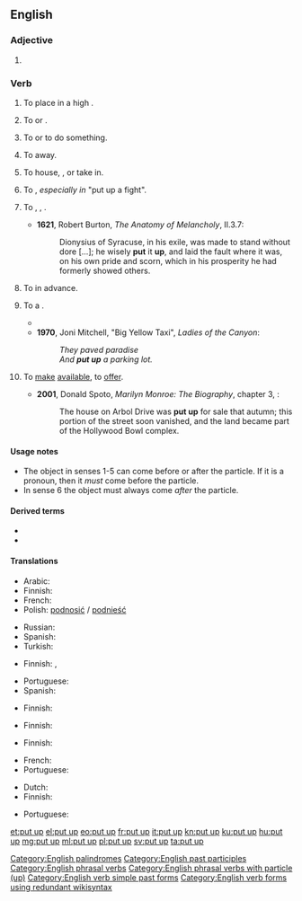 ==English==

===Adjective===
{{en-adj|head=[[put]] [[up]]|-}}

# {{alternative form of|put-up|lang=en}}

===Verb===
{{en-verb|head=[[put]] [[up]]|puts up|putting up|put up}}

# {{label|en|transitive}} To place in a high {{l|en|location}}.
#: {{ux|en|Please '''put up''' your luggage in the overhead bins.}}
# {{label|en|transitive}} To {{l|en|hang}} or {{l|en|mount}}.
#: {{ux|en|Many people '''put up''' messages on their refrigerators.}}
# {{label|en|transitive|idiomatic}} To {{l|en|cajole}} or {{l|en|dare}} to do something.
#: {{ux|en|I think someone '''put''' him '''up''' to it.}}
# {{label|en|transitive|idiomatic}} To {{l|en|store}} away.
#: {{ux|en|Be sure to '''put up''' the tools when you finish.}}
# {{label|en|transitive|idiomatic}} To house, {{l|en|shelter}}, or take in.
#: {{ux|en|We can '''put''' you '''up''' for the night.}}
# {{label|en|transitive|idiomatic}} To {{l|en|present}}, ''especially in'' "put up a fight".
#: {{ux|en|That last fighter '''put up''' quite a fight.}}
#: {{ux|en|They didn't '''put up''' much resistance.}}
# {{label|en|transitive}} To {{l|en|endure}}, {{l|en|put up with}}, {{l|en|tolerate}}.
#* '''1621''', Robert Burton, ''The Anatomy of Melancholy'', II.3.7:
#*: Dionysius of Syracuse, in his exile, was made to stand without dore [...]; he wisely '''put''' it '''up''', and laid the fault where it was, on his own pride and scorn, which in his prosperity he had formerly showed others.
# {{label|en|transitive}} To {{l|en|provide}} {{l|en|funds}} in advance.
#: {{ux|en|Butty Sugrue '''put up''' £300,000 for the Ali–Lewis fight.}}
# {{label|en|transitive}} To {{l|en|build}} a {{l|en|structure}}.
#* {{quote-book|year=1963|author={{w|Margery Allingham}}
|title={{w|The China Governess}}
|chapter=1|url=http://openlibrary.org/works/OL2004261W
|passage=The original family who had begun to build a palace to rival Nonesuch had died out before they had '''put up''' little more than the gateway,&nbsp;[&hellip;].}}
#* '''1970''', Joni Mitchell, "Big Yellow Taxi", ''Ladies of the Canyon'':
#*: ''They paved paradise<br>And '''put up''' a parking lot.''
# {{label|en|transitive}} To [[make]] [[available]], to [[offer]].
#* '''2001''', Donald Spoto, ''Marilyn Monroe: The Biography'', chapter 3, {{gbooks|q=put-up|id=r2W9SGUyRmgC|pg=39}}:
#*: The house on Arbol Drive was '''put up''' for sale that autumn; this portion of the street soon vanished, and the land became part of the Hollywood Bowl complex.
#: {{ux|en|The picture was '''put up''' for auction.}}

====Usage notes====
* The object in senses 1-5 can come before or after the particle. If it is a pronoun, then it ''must'' come before the particle.
* In sense 6 the object must always come ''after'' the particle.

====Derived terms====
* {{l|en|put up or shut up}}
* {{l|en|put up with}}

====Translations====
{{trans-top|to place in a high location}}
* Arabic: {{t-needed|ar}}
* Finnish: {{t+|fi|nostaa}}
* French: {{t+|fr|placer}}
* Polish: [[podnosić]] / [[podnieść]]
{{trans-mid}}
* Russian: {{t+|ru|ста́вить}} {{qualifier|наве́рх}}
* Spanish: {{t+|es|colgar}}
* Turkish: {{t+|tr|koymak}}
{{trans-bottom}}

{{trans-top|to hang or mount}}
* Finnish: {{t+|fi|ripustaa}}, {{t+|fi|kiinnittää}}
{{trans-mid}}
* Portuguese: {{t+|pt|afixar}}
* Spanish: {{t+|es|colgar}}
{{trans-bottom}}

{{trans-top|to cajole}}
* Finnish: {{t+|fi|yllyttää}}
{{trans-mid}}
{{trans-bottom}}

{{trans-top|to store away}}
* Finnish: {{t|fi|paikoilleen|alt=panna paikoilleen}}
{{trans-mid}}
{{trans-bottom}}

{{trans-top|to house, shelter}}
* Finnish: {{t+|fi|majoittaa}}
{{trans-mid}}
* French: {{t+|fr|abriter}}
* Portuguese: {{t+|pt|hospedar}}
{{trans-bottom}}

{{trans-top|to present}}
* Dutch: {{t|nl|opdissen}}
* Finnish: {{t|fi|panna pystyyn}}
{{trans-mid}}
* Portuguese: {{t+|pt|mostrar}}
{{trans-bottom}}

{{trans-see|to put up with|put up with}}

[[Category:English palindromes]]
[[Category:English past participles]]
[[Category:English phrasal verbs]]
[[Category:English phrasal verbs with particle (up)]]
[[Category:English verb simple past forms]]
[[Category:English verb forms using redundant wikisyntax]]

[[et:put up]]
[[el:put up]]
[[eo:put up]]
[[fr:put up]]
[[it:put up]]
[[kn:put up]]
[[ku:put up]]
[[hu:put up]]
[[mg:put up]]
[[ml:put up]]
[[pl:put up]]
[[sv:put up]]
[[ta:put up]]